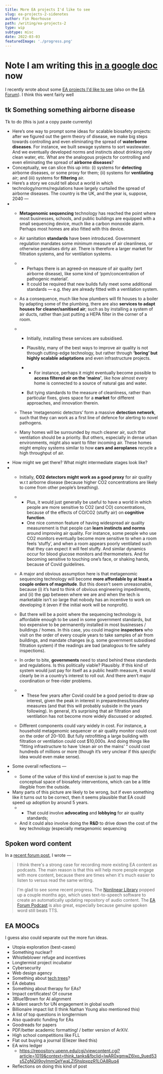 ```yaml
---
title: More EA projects I'd like to see
slug: ea-projects-2-sidenotes
author: Fin Moorhouse
path: /writing/ea-projects-2
type: wip
subtype: misc
date: 2022-03-03
featuredImage: './progress.png'
---
```





# Note I am writing this [in a google doc](https://docs.google.com/document/d/1V0QyGz2z70m_ZY3u2S8cHxFIJMkvCZFSSzkE0yCIcnc/edit#heading=h.gh19vsjagia6) now

I recently wrote about some [EA projects I'd like to see](https://www.finmoorhouse.com/writing/ea-projects) (also on the [EA Forum](https://forum.effectivealtruism.org/posts/8ic7KcxyfchhmGP3x/ea-projects-i-d-like-to-see)). I think this went fairly well

## tk Something something airborne disease

Tk to do (this is just a copy paste currently)

- Here’s one way to prompt some ideas for scalable biosafety projects: after we figured out the germ theory of disease, we make big steps towards controlling and even eliminating the spread of **waterborne diseases**. For instance, we built sewage systems to sort wastewater. And we eventually developed norms and instincts about drinking only clean water, etc. What are the analogous projects for controlling and even eliminating the spread of **airborne diseases**?
- Conceptually, we can slice this up into: (i) systems for **detecting** airborne diseases, or some proxy for them; (ii) systems for **ventilating** air; and (iii) systems for **filtering** air.
- Here’s a story we could tell about a world in which technology/norms/regulations have largely curtailed the spread of airborne diseases. The country is the UK, and the year is, suppose, 2040 —
- - **Metagenomic sequencing** technology has reached the point where most businesses, schools, and public buildings are equipped with a small sequencing device, much like a carbon monoxide alarm. Perhaps most homes are also fitted with this device.

  - Air sanitation **standards** have been introduced. Government regulation mandates some minimum measure of air cleanliness, or otherwise penalises dirty air. There is therefore a larger market for filtration systems, and for ventilation systems.

  - - Perhaps there is an agreed-on measure of air quality (wrt airborne disease), like some kind of ‘ppm/concentration of pathogenic material’.
    - It could be required that new builds fully meet some additional standards — e.g. they are already fitted with a ventilation system.

  - As a consequence, much like how plumbers will fit houses to a boiler by adapting some of the plumbing, there are also **services to adapt houses for cleaner/sanitised air**; such as by installing a system of air ducts, rather than just putting a HEPA filter in the corner of a room.

  - - Initially, installing these services are subsidised.

    - Plausibly, many of the best ways to improve air quality is not through cutting-edge technology, but rather through **‘boring’ but highly scalable adaptations** and even infrastructure projects.

    - - For instance, perhaps it might eventually become possible to **access filtered air on the ‘mains’**, like how almost every home is connected to a source of natural gas and water.

    - But tying standards to the measure of cleanliness, rather than particular fixes, gives space for a **market** for different approaches, and innovation therein.

  - These ‘metagenomic detectors’ form a massive **detection network**, such that they can work as a first line of defence for alerting to novel pathogens.

  - Many homes will be surrounded by much cleaner air, such that ventilation should be a priority. But others, especially in dense urban environments, might also want to filter incoming air. These homes might employ systems similar to how **cars and aeroplanes** recycle a high throughput of air.
- How might we get there? What might intermediate stages look like?
- - Initially, **CO2 detectors might work as a good proxy** for air quality w.r.t airborne disease (because higher CO2 concentrations are likely to come from other people’s breathing).

  - - Plus, it would just generally be useful to have a world in which people are more sensitive to CO2 (and CO) concentrations, because of the effects of CO/CO2 (stuffy air) on **cognitive function**.
    - One nice common feature of having widespread air quality measurement is that people can **learn instincts and norms** around improving air quality. For instance, some people who use CO2 monitors eventually become more sensitive to when a room feels ‘stuffy’, and when a room appears poorly ventilated such that they can expect it will feel stuffy. And similar dynamics occur for blood glucose monitors and thermometers. And for becoming sensitive to touching one’s face, or shaking hands, because of Covid guidelines.

  - A major and obvious assumption here is that metagenomic sequencing technology will become **more affordable by at least a couple orders of magnitude**. But this doesn’t seem unreasonable, because (i) it’s hard to think of obvious engineering impediments, and (ii) the gap between where we are and when the tech is marketable isn’t *so* large that nobody has an incentive to work on developing it (even if the initial work will be nonprofit).

  - But there will be a point where the sequencing technology is affordable enough to be used in some government standards, but too expensive to be permanently installed in most businesses / buildings / homes. In this case, you could imagine **inspectors** who visit on the order of every couple years to take samples of air from buildings, and mandate changes (e.g. some government subsidised filtration system) if the readings are bad (analogous to fire safety inspections).

  - In order to bite, **governments** need to stand behind these standards and regulations. Is this politically viable? Plausibly. If this kind of system would just pay for itself as a public health measure, it would clearly be in a country’s interest to roll out. And there aren’t major coordination or free-rider problems.

  - - These few years after Covid could be a good period to draw up interest, given the peak in interest in preparedness/biosafety measures (and that this will probably subside in the years following). In general, it’s surprising that air filtration and ventilation has not become more widely discussed or adopted.

  - Different components could vary widely in cost. For instance, a household metagenomic sequencer or air quality monitor could cost on the order of $20–$100. But fully retrofitting a large building with filtration or ventilation could cost $10,000s. And doing things like “fitting infrastructure to have ‘clean air on the mains’ “ could cost hundreds of millions or more (though it’s very unclear if this *specific* idea would even make sense).
- Some overall reflections —
- - Some of the value of this kind of exercise is just to map the conceptual space of biosafety interventions, which can be a little illegible from the outside.
- Many parts of this picture are likely to be wrong, but if even something like it turns out to be correct, then it seems plausible that EA could speed up adoption by around 5 years.
  - - That could involve **advocating** and **lobbying** for air quality standards;
  - And it could also involve doing the **R&D** to drive down the cost of the key technology (especially metagenomic sequencing

## Spoken word content

In a [recent forum post](https://forum.effectivealtruism.org/posts/sxEcd6PAQkWiH7edd/two-podcast-opportunities), I wrote —

>  I think there's a strong case for recording more existing EA content  as podcasts. The main reason is that this will help more people engage  with more content, because there are times when it's much easier to  listen to versus read the same writing.

> I'm glad to see some recent progress. The [Nonlinear Library](https://forum.effectivealtruism.org/posts/JTZTBienqWEAjGDRv/listen-to-more-ea-content-with-the-nonlinear-library) popped up a couple months ago, which uses text-to-speech software to  create an automatically updating repository of audio content. The [EA Forum Podcast](https://forum.effectivealtruism.org/posts/oXt66Ny6FCoATKasn/the-ea-forum-podcast-is-up-and-running) is also great, especially because genuine spoken word still beats TTS.

## EA MOOCs

I guess also could separate out the more fun ideas.

- Utopia exploration (best-cases)
- Something nuclear?
- Whistleblower refuge and incentives
- Longtermist project incubator
- Cybersecurity
- Web design agency
- Something about [tech trees](https://forum.effectivealtruism.org/posts/ckcoSe3CS2n3BW3aT/what-ea-projects-could-grow-to-become-megaprojects?commentId=cHjwxHdsmj4YSknh6)?
- EA debates
- Something about therapy for EAs?
- Impact certificates! Of course
- 3Blue1Brown for AI alignment
- A talent search for UN engagement in global south
- Billionaire impact list (I think Nathan Young also mentioned this)
- A list of top questions in longtermism
- Also quadratic funding for EAs
- Goodreads for papers
- PDF/better academic formatting! / better version of ArXiV.
- High school competitions like FLL
- Flat out buying a journal (Eliezer liked this)
- EA wins ledger
  - https://repository.upenn.edu/cgi/viewcontent.cgi?article=1019&context=think_tanks&fbclid=IwAR0xgmwZ6lxo_9ued53s5ZgNQIl9oyImmQeYwaLZI5hsIpxpzR1LOA8Ruq4
- Reflections on doing this kind of post